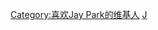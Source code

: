{{Userbox
  |border-c = #000000
  |border-s = 1
  |id-c     = #FFFFFF
  |id-s     = 12
  |id-fc    = #000000
  |info-c   = #696969
  |info-s   = 8
  |info-fc  = #FFFFFF
  |id       = [[File:Jay Park - OUT TREND-J.jpg|67px]]
  |info     = <div class="center">这个用户喜欢[[朴載範|{{color|white|Jay Park}}]]<br />“'''希望你是单身'''”</div>
  |nocat    = 喜欢Jay Park的维基人
}}
<includeonly>[[Category:喜欢Jay Park的维基人]]</includeonly>
<noinclude>[[Category:艺人用户框模板|J]]</noinclude>